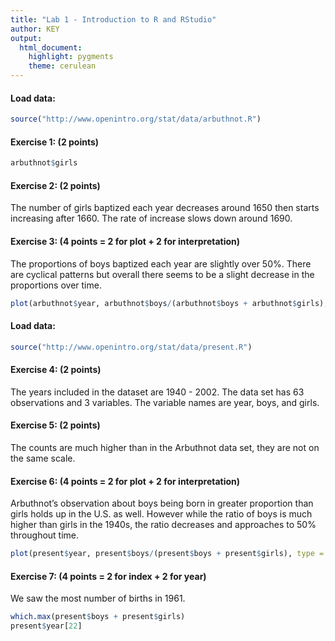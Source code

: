 ```yaml
---
title: "Lab 1 - Introduction to R and RStudio"
author: KEY
output:
  html_document:
    highlight: pygments
    theme: cerulean
---
```


#### Load data:
```r
source("http://www.openintro.org/stat/data/arbuthnot.R")
```

#### Exercise 1: (2 points)

```r
arbuthnot$girls
```

#### Exercise 2: (2 points)
The number of girls baptized each year decreases around 1650 then starts increasing after 1660. The rate of increase slows down around 1690.

#### Exercise 3: (4 points = 2 for plot + 2 for interpretation)
The proportions of boys baptized each year are slightly over 50%. There are cyclical patterns but overall there seems to be a slight decrease in the proportions over time.

```r
plot(arbuthnot$year, arbuthnot$boys/(arbuthnot$boys + arbuthnot$girls), type = "l")
```

#### Load data:
```r
source("http://www.openintro.org/stat/data/present.R")
```


#### Exercise 4: (2 points)

The years included in the dataset are 1940 - 2002. The data set has 63 observations and 3 variables. The variable names are year, boys, and girls.

#### Exercise 5: (2 points)  

The counts are much higher than in the Arbuthnot data set, they are not on the same scale.

#### Exercise 6: (4 points = 2 for plot + 2 for interpretation)  

Arbuthnot's observation about boys being born in greater proportion than girls holds up in the U.S. as well. However while the ratio of boys is much higher than girls in the 1940s, the ratio decreases and approaches to 50% throughout time.

```r
plot(present$year, present$boys/(present$boys + present$girls), type = "l")
```

#### Exercise 7: (4 points = 2 for index + 2 for year)  

We saw the most number of births in 1961.

```r
which.max(present$boys + present$girls)
present$year[22]
```

